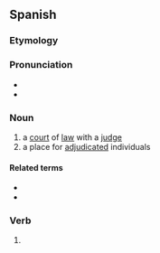==Spanish==

===Etymology===
{{af|es|juzgar|-ado}}

===Pronunciation===
* {{es-IPA}}
* {{hyph|juz|ga|do|lang=es}}

===Noun===
{{es-noun|m}}

# a [[court]] of [[law]] with a [[judge]]
# a place for [[adjudicated]] individuals

====Related terms====
* {{l|es|juez}}
* {{l|es|juzgar}}

===Verb===
{{es-past participle|juzgad}}

# {{es-verb form of|ending=ar|mood=participle|tense=past|gen=m|num=s|juzgar}}